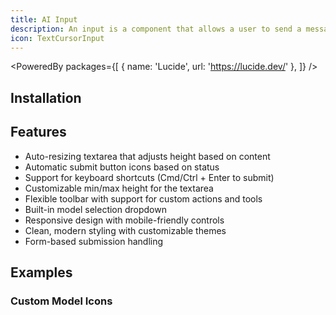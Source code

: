 ```yaml
---
title: AI Input
description: An input is a component that allows a user to send a message to a large language model.
icon: TextCursorInput
---
```


<PoweredBy packages={[
  { name: 'Lucide', url: 'https://lucide.dev/' },
]} />

<Preview path="ai-input" />

## Installation

<Installer packageName="ai" />

## Features

- Auto-resizing textarea that adjusts height based on content
- Automatic submit button icons based on status
- Support for keyboard shortcuts (Cmd/Ctrl + Enter to submit)
- Customizable min/max height for the textarea
- Flexible toolbar with support for custom actions and tools
- Built-in model selection dropdown
- Responsive design with mobile-friendly controls
- Clean, modern styling with customizable themes
- Form-based submission handling

## Examples

### Custom Model Icons

<Preview path="ai-input-icons" />

